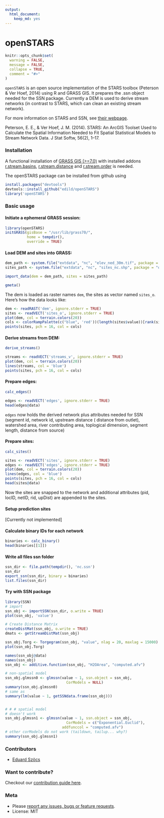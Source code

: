```yaml
---
output:
  html_document:
    keep_md: yes
---
```

openSTARS
=============

```r
knitr::opts_chunk$set(
  warning = FALSE,
  message = FALSE,
  collapse = TRUE,
  comment = "#>"
)
```


`openSTARS` is an open source implementation of the STARS toolbox (Peterson & Ver Hoef, 2014) using R and GRASS GIS.
It prepares the .ssn object needed for the SSN package.
Currently a DEM is used to derive stream networks (in contrast to STARS, which can clean an existing stream network).

For more information on STARS and SSN, see [their webpage](http://www.fs.fed.us/rm/boise/AWAE/projects/SpatialStreamNetworks.shtml).

Peterson, E. E., & Ver Hoef, J. M. (2014). STARS: An ArcGIS Toolset Used to Calculate the Spatial Information Needed to Fit Spatial Statistical Models to Stream Network Data. J Stat Softw, 56(2), 1–17.


### Installation
A functional installation of [GRASS GIS (>=7.0)](https://grass.osgeo.org/#) with installed addons [r.stream.basins](https://grass.osgeo.org/grass70/manuals/addons/r.stream.basins.html), [r.stream.distance](https://grass.osgeo.org/grass70/manuals/addons/r.stream.distance.html) and [r.stream.order](https://grass.osgeo.org/grass70/manuals/addons/r.stream.order.html) is needed.

The openSTARS package can be installed from github using

```r
install.packages("devtools")
devtools::install_github("edild/openSTARS")
library('openSTARS')
```


### Basic usage

#### Initiate a ephemeral GRASS session:
```r
library(openSTARS)
initGRASS(gisBase = "/usr/lib/grass70/",
          home = tempdir(),
          override = TRUE)
```

#### Load DEM and sites into GRASS:

```r
dem_path <- system.file("extdata", "nc", "elev_ned_30m.tif", package = "openSTARS")
sites_path <- system.file("extdata", "nc", "sites_nc.shp", package = "openSTARS")

import_data(dem = dem_path, sites = sites_path)

gmeta()
```

The dem is loaded as raster names `dem`, the sites as vector named `sites_o`.
Here's how the data looks like:

```r
dem <- readRAST('dem', ignore.stderr = TRUE)
sites <- readVECT('sites_o', ignore.stderr = TRUE)
plot(dem, col = terrain.colors(20))
cols <- colorRampPalette(c("blue", 'red'))(length(sites$value))[rank(sites$value)]
points(sites, pch = 16, col = cols)
```

#### Derive streams from DEM:
```r
derive_streams()
```

```r
streams <- readVECT('streams_v', ignore.stderr = TRUE)
plot(dem, col = terrain.colors(20))
lines(streams, col = 'blue')
points(sites, pch = 16, col = cols)
```

#### Prepare edges:

```r
calc_edges()
```

```r
edges <- readVECT('edges', ignore.stderr = TRUE)
head(edges@data)
```

`edges` now holds the derived network plus attributes needed for SSN (segment id, network id, upstream distance ( distance from outlet), watershed area, river contributing area, toplogical dimension, segment length, distance from source)


#### Prepare sites:

```r
calc_sites()
```

```r
sites <- readVECT('sites', ignore.stderr = TRUE)
edges <- readVECT('edges', ignore.stderr = TRUE)
plot(dem, col = terrain.colors(20))
lines(edges, col = 'blue')
points(sites, pch = 16, col = cols)
head(sites@data)
```

Now the sites are snapped to the network and additional attributes (pid, locID, netID, rid, upDist) are appended to the sites.

#### Setup prediction sites

[Currently not implemented]

#### Calculate binary IDs for each network

```r
binaries <- calc_binary()
head(binaries[[1]])
```


#### Write all files ssn folder

```r
ssn_dir <- file.path(tempdir(), 'nc.ssn')
ssn_dir
export_ssn(ssn_dir, binary = binaries)
list.files(ssn_dir)
```


#### Try with SSN package
```r
library(SSN)
# import
ssn_obj <- importSSN(ssn_dir, o.write = TRUE)
plot(ssn_obj, 'value')

# Create Distance Matrix
createDistMat(ssn_obj, o.write = TRUE)
dmats <- getStreamDistMat(ssn_obj)

ssn_obj.Torg <- Torgegram(ssn_obj, "value", nlag = 20, maxlag = 15000)
plot(ssn_obj.Torg)

names(ssn_obj@data)
names(ssn_obj)
ssn_obj <- additive.function(ssn_obj, "H2OArea", "computed.afv")

# non-spatial model
ssn_obj.glmssn0 <- glmssn(value ~ 1, ssn.object = ssn_obj,
                            CorModels = NULL)
summary(ssn_obj.glmssn0)
# same as
summary(lm(value ~ 1, getSSNdata.frame(ssn_obj)))


# # # spatial model
# doesn't work
ssn_obj.glmssn1 <- glmssn(value ~ 1, ssn.object = ssn_obj,
                            CorModels = c("Exponential.Euclid"),
                          addfunccol = "computed.afv")
# other corModels do not work (taildown, tailup... why?)
summary(ssn_obj.glmssn1)
```


### Contributors

+ [Eduard Szöcs](https://github.com/EDiLD)

### Want to contribute?

Checkout our [contribution guide here](https://github.com/edild/openSTARS/blob/master/CONTRIBUTING.md).

### Meta

* Please [report any issues, bugs or feature requests](https://github.com/edild/openSTARS/issues).
* License: MIT
